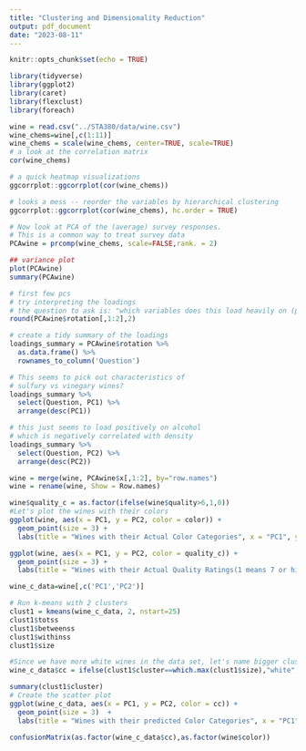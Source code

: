```yaml
---
title: "Clustering and Dimensionality Reduction"
output: pdf_document
date: "2023-08-11"
---
```


```r
knitr::opts_chunk$set(echo = TRUE)
```

```r
library(tidyverse)
library(ggplot2)
library(caret)
library(flexclust)
library(foreach)

wine = read.csv("../STA380/data/wine.csv") 
wine_chems=wine[,c(1:11)]
wine_chems = scale(wine_chems, center=TRUE, scale=TRUE)	
# a look at the correlation matrix
cor(wine_chems)

# a quick heatmap visualizations
ggcorrplot::ggcorrplot(cor(wine_chems))

# looks a mess -- reorder the variables by hierarchical clustering
ggcorrplot::ggcorrplot(cor(wine_chems), hc.order = TRUE)

# Now look at PCA of the (average) survey responses.  
# This is a common way to treat survey data
PCAwine = prcomp(wine_chems, scale=FALSE,rank. = 2)

## variance plot
plot(PCAwine)
summary(PCAwine)

# first few pcs
# try interpreting the loadings
# the question to ask is: "which variables does this load heavily on (positive and negatively)?"
round(PCAwine$rotation[,1:2],2) 

# create a tidy summary of the loadings
loadings_summary = PCAwine$rotation %>%
  as.data.frame() %>%
  rownames_to_column('Question')

# This seems to pick out characteristics of
# sulfury vs vinegary wines?
loadings_summary %>%
  select(Question, PC1) %>%
  arrange(desc(PC1))

# this just seems to load positively on alcohol
# which is negatively correlated with density
loadings_summary %>%
  select(Question, PC2) %>%
  arrange(desc(PC2))

wine = merge(wine, PCAwine$x[,1:2], by="row.names")
wine = rename(wine, Show = Row.names)

wine$quality_c = as.factor(ifelse(wine$quality>6,1,0))
#Let's plot the wines with their colors
ggplot(wine, aes(x = PC1, y = PC2, color = color)) +
  geom_point(size = 3) +
  labs(title = "Wines with their Actual Color Categories", x = "PC1", y = "PC2")

ggplot(wine, aes(x = PC1, y = PC2, color = quality_c)) +
  geom_point(size = 3) +
  labs(title = "Wines with their Actual Quality Ratings(1 means 7 or higher)", x = "PC1", y = "PC2")

wine_c_data=wine[,c('PC1','PC2')]

# Run k-means with 2 clusters
clust1 = kmeans(wine_c_data, 2, nstart=25)
clust1$totss
clust1$betweenss
clust1$withinss
clust1$size

#Since we have more white wines in the data set, let's name bigger cluster as white
wine_c_data$cc = ifelse(clust1$cluster==which.max(clust1$size),"white","red")

summary(clust1$cluster)
# Create the scatter plot
ggplot(wine_c_data, aes(x = PC1, y = PC2, color = cc)) +
  geom_point(size = 3)  +
  labs(title = "Wines with their predicted Color Categories", x = "PC1", y = "PC2")

confusionMatrix(as.factor(wine_c_data$cc),as.factor(wine$color))

```

